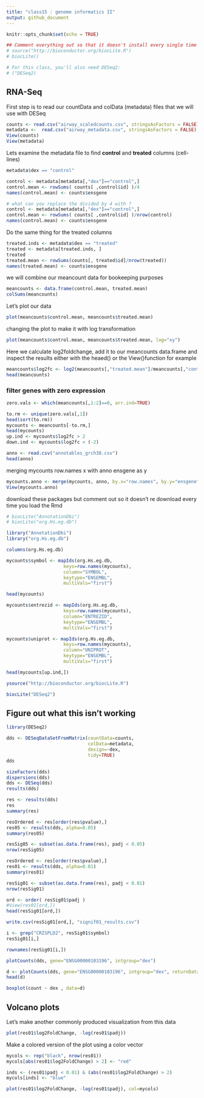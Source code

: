 ```yaml
---
title: "class15 : genome informatics II"
output: github_document
---
```


```r
knitr::opts_chunk$set(echo = TRUE)
```

```r
## Comment everything out so that it doesn't install every single time 
# source("http://bioconductor.org/biocLite.R")
# biocLite()

# For this class, you'll also need DESeq2:
# ("DESeq2)
```

## RNA-Seq

First step is to read our countData and colData (metadata) files that we will use with DESeq

```r
counts <- read.csv("airway_scaledcounts.csv", stringsAsFactors = FALSE)
metadata <-  read.csv("airway_metadata.csv", stringsAsFactors = FALSE)
View(counts)
View(metadata)
```

Lets examine the metadata file to find **control** and **treated** columns (cell-lines)

```r
metadata$dex == "control"
```

```r
control <- metadata[metadata[,"dex"]=="control",]
control.mean <- rowSums( counts[ ,control$id] )/4 
names(control.mean) <- counts$ensgene
```

```r
# what can you replace the divided by 4 with ? 
control <- metadata[metadata[,"dex"]=="control",]
control.mean <- rowSums( counts[ ,control$id] )/nrow(control)
names(control.mean) <- counts$ensgene
```

Do the same thing for the treated columns 
```r
treated.inds <- metadata$dex == "treated"
treated <- metadata[treated.inds, ]
treated
treated.mean <- rowSums(counts[, treated$id]/nrow(treated))
names(treated.mean) <- counts$ensgene
```

we will combine our meancount data for bookeeping purposes
```r
meancounts <- data.frame(control.mean, treated.mean)
colSums(meancounts)
```

Let's plot our data
```r
plot(meancounts$control.mean, meancounts$treated.mean)
```
changing the plot to make it with log transformation 
```r
plot(meancounts$control.mean, meancounts$treated.mean, log="xy")
```

Here we calculate log2foldchange, add it to our meancounts data.frame and inspect the results either with the heaed() or the View()function for example

```r
meancounts$log2fc <- log2(meancounts[,"treated.mean"]/meancounts[,"control.mean"])
head(meancounts)
```

### filter genes with zero expression
```r
zero.vals <- which(meancounts[,1:2]==0, arr.ind=TRUE)

to.rm <- unique(zero.vals[,1])
head(sort(to.rm))
mycounts <- meancounts[-to.rm,]
head(mycounts)
up.ind <- mycounts$log2fc > 2
down.ind <- mycounts$log2fc < (-2)
```


```r
anno <- read.csv("annotables_grch38.csv")
head(anno)
```

merging mycounts row.names x with anno ensgene as y
```r
mycounts.anno <- merge(mycounts, anno, by.x="row.names", by.y="ensgene")
View(mycounts.anno)
```

download these packages but comment out so it doesn't re download every time you load the Rmd
```r
# biocLite("AnnotationDbi")
# biocLite("org.Hs.eg.db")
```

```r
library("AnnotationDbi")
library("org.Hs.eg.db")
```

```r
columns(org.Hs.eg.db)
```

```r
mycounts$symbol <- mapIds(org.Hs.eg.db,
                     keys=row.names(mycounts),
                     column="SYMBOL",
                     keytype="ENSEMBL",
                     multiVals="first")

```

```r
head(mycounts)
```

```r
mycounts$entrezid <- mapIds(org.Hs.eg.db,
                     keys=row.names(mycounts),
                     column="ENTREZID",
                     keytype="ENSEMBL",
                     multiVals="first")
```

```r
mycounts$uniprot <- mapIds(org.Hs.eg.db,
                     keys=row.names(mycounts),
                     column="UNIPROT",
                     keytype="ENSEMBL",
                     multiVals="first")
```

```r
head(mycounts[up.ind,])
```

```r
ysource("http://bioconductor.org/biocLite.R")
```
```r
biocLite("DESeq2")
```
## Figure out what this isn't working
```r
library(DESeq2)

```

```r
dds <- DESeqDataSetFromMatrix(countData=counts, 
                              colData=metadata, 
                              design=~dex, 
                              tidy=TRUE)
dds
```
```r
sizeFactors(dds)
dispersions(dds)
dds <- DESeq(dds)
results(dds)
```

```r
res <- results(dds)
res
summary(res)
```

```r
resOrdered <- res[order(res$pvalue),]
res05 <- results(dds, alpha=0.05)
summary(res05)
```

```r
resSig05 <- subset(as.data.frame(res), padj < 0.05)
nrow(resSig05)
```

```r
resOrdered <- res[order(res$pvalue),]
res01 <- results(dds, alpha=0.01)
summary(res01)
```

```r
resSig01 <- subset(as.data.frame(res), padj < 0.01)
nrow(resSig01)
```

```r
ord <- order( resSig01$padj )
#View(res01[ord,])
head(resSig01[ord,])
```

```r
write.csv(resSig01[ord,], "signif01_results.csv")

```

```r
i <- grep("CRISPLD2", resSig01$symbol)
resSig01[i,]

rownames(resSig01[i,])

plotCounts(dds, gene="ENSG00000103196", intgroup="dex")

d <- plotCounts(dds, gene="ENSG00000103196", intgroup="dex", returnData=TRUE)
head(d)

boxplot(count ~ dex , data=d)

```

## Volcano plots 
Let’s make another commonly produced visualization from this data
```r
plot(res01$log2FoldChange, -log(res01$padj))
```

Make a colored version of the plot using a color vector
```r
mycols <- rep("black", nrow(res01))
mycols[abs(res01$log2FoldChange) > 2] <- "red"

inds <- (res01$padj < 0.01) & (abs(res01$log2FoldChange) > 2)
mycols[inds] <- "blue"

plot(res01$log2FoldChange, -log(res01$padj), col=mycols)
```

